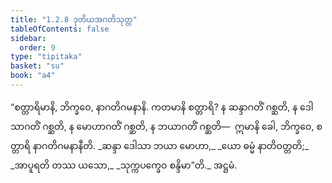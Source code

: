 ```yaml
---
title: "1.2.8 ဒုတိယအဂတိသုတ္တ"
tableOfContents: false
sidebar:
  order: 9
type: "tipitaka"
basket: "su"
book: "a4"
---
```



<DynamicBreadcrumb />

<Division number="18" book="a4">

<Paragraph number="115" book="a4">
“စတ္တာရိမာနိ, ဘိက္ခဝေ, နာဂတိဂမနာနိ. ကတမာနိ စတ္တာရိ? န ဆန္ဒာဂတိံ ဂစ္ဆတိ, န ဒေါသာဂတိံ ဂစ္ဆတိ, န မောဟာဂတိံ ဂစ္ဆတိ, န ဘယာဂတိံ ဂစ္ဆတိ—  ဣမာနိ ခေါ, ဘိက္ခဝေ, စတ္တာရိ နာဂတိဂမနာနီတိ.
</Paragraph>

<Paragraph number="116" type="verses" book="a4">
_ဆန္ဒာ ဒေါသာ ဘယာ မောဟာ,_  
_ယော ဓမ္မံ နာတိဝတ္တတိ;_  
_အာပူရတိ တဿ ယသော,_  
_သုက္ကပက္ခေဝ စန္ဒိမာ”တိ._  


</Paragraph>
</Division>

<Paragraph number="117" type="center" book="a4">
အဋ္ဌမံ.
</Paragraph>